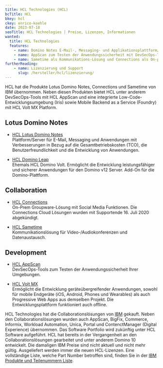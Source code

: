 ```yaml
---
title: HCL Technologies (HCL)
bcTitle: HCL
bkey: hcl
ckey: enrico-koehle
date: 2023-07-18
seoTitle: HCL Technologies | Preise, Lizenzen, Informationen
wanted:
  title: HCL Technologies
  features:
    - name: Domino Notes E-Mail-, Messaging- und Applikationsplattform/-server und Add-On
    - name: AppScan zum Testen der Anwendungssicherheit mit DevSecOps-Tools
    - name: Sametime als Kommunikations-Lösung und Connections als On-prem Groupware-Lösung
furtherReading:
    - name: Lizenzierung und Support
      slug: /hersteller/hcl/lizenzierung/
---
```




<Intro>

HCL hat die Produkte Lotus Domino Notes, Connections und Sametime von IBM übernommen. Neben diesen Produkten bietet HCL unter anderem DevSecOps-Tools mit HCL AppScan und eine integrierte Low-Code-Entwicklungsumgebung (Iris) sowie Mobile Backend as a Service (Foundry) mit HCL Volt MX Platform.

</Intro>

<TOC />

## Lotus Domino Notes

<ArrowList>

- [HCL Lotus Domino Notes](/hersteller/hcl/lotus-domino-notes/) <br />
Plattform/Server für E-Mail, Messaging und Anwendungen mit Verbesserungen in Bezug auf die Gesamtbetriebskosten (TCO), die Benutzerfreundlichkeit und die Entwicklung von Anwendungen.

- [HCL Domino Leap](/hersteller/hcl/domino-leap/) <br />
Ehemals HCL Domino Volt. Ermöglicht die Entwicklung leistungsfähiger und sicherer Anwendungen für den Domino v12 Server. Add-On für die Domino-Plattform.

</ArrowList>

## Collaboration

<ArrowList>


- [HCL Connections](/hersteller/hcl/connections/) <br />
On-Prem Groupware-Lösung mit Social Media Funktionen. Die Connections Cloud Lösungen wurden mit Supportende 16. Juli 2020 abgekündigt.

- [HCL Sametime](/hersteller/hcl/sametime/) <br />
Kommunikationslösung für Video-/Audiokonferenzen und Datenaustausch.

</ArrowList>

## Development

<ArrowList>

- [HCL AppScan](/hersteller/hcl/appscan/) <br />
DevSecOps-Tools zum Testen der Anwendungssicherheit Ihrer Umgebungen.

- [HCL Volt MX](/hersteller/hcl/volt-mx/) <br />
Ermöglicht die Entwicklung geräteübergreifender Anwendungen, sowohl für mobile Endgeräte (iOS, Android, Phones und Wearables) als auch Progressive Web Apps aus demselben Projekt. Die Entwicklungsplattform funktioniert auch offline.


</ArrowList>

<Info>

HCL Technologies hat die Collaborationslösungen von [IBM](/hersteller/ibm/) gekauft. Neben den Collaborationslösungen wurden auch AppScan, BigFix, Commerce, Informix, Workload Automation, Unica, Portal und ContenctManager (Digital Experience) übernommen. Das Software Portfolio wird zukünftig unter HCL Software aufgeführt. HCL hat bereits in der Vergangenheit an den Collaborationslösungen gearbeitet und unter anderem Domino 10 entwickelt. Die damaligen IBM Preise sind nicht aktuell und nicht mehr gültig. Ausgeliefert werden immer die neuen HCL-Lizenzen. Eine vollständige Liste, welche Part Number betroffen sind, finden Sie in der	[IBM Produkte und Teilenummern Liste](https://www.ibm.com/downloads/cas/AL1OBXBJ).


</Info>


<GetInTouch theme="light" />
